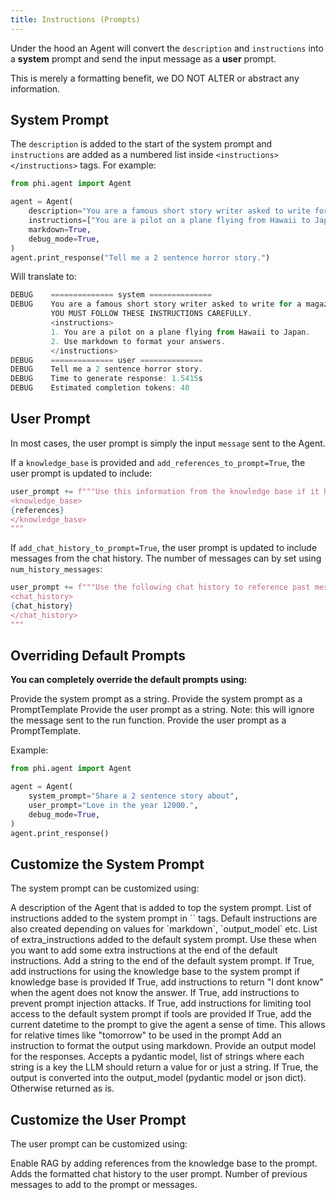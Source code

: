 ```yaml
---
title: Instructions (Prompts)
---
```


Under the hood an Agent will convert the `description` and `instructions` into a **system** prompt and send the input message as a **user** prompt.

<Note>
This is merely a formatting benefit, we DO NOT ALTER or abstract any information.
</Note>

## System Prompt

The `description` is added to the start of the system prompt and `instructions` are added as a numbered list inside  `<instructions></instructions>` tags. For example:

```python instructions.py
from phi.agent import Agent

agent = Agent(
    description="You are a famous short story writer asked to write for a magazine",
    instructions=["You are a pilot on a plane flying from Hawaii to Japan."],
    markdown=True,
    debug_mode=True,
)
agent.print_response("Tell me a 2 sentence horror story.")
```

Will translate to:

```js
DEBUG    ============== system ==============
DEBUG    You are a famous short story writer asked to write for a magazine
         YOU MUST FOLLOW THESE INSTRUCTIONS CAREFULLY.
         <instructions>
         1. You are a pilot on a plane flying from Hawaii to Japan.
         2. Use markdown to format your answers.
         </instructions>
DEBUG    ============== user ==============
DEBUG    Tell me a 2 sentence horror story.
DEBUG    Time to generate response: 1.5415s
DEBUG    Estimated completion tokens: 40
```

## User Prompt

In most cases, the user prompt is simply the input `message` sent to the Agent.

If a `knowledge_base` is provided and `add_references_to_prompt=True`, the user prompt is updated to include:

```python
user_prompt += f"""Use this information from the knowledge base if it helps:
<knowledge_base>
{references}
</knowledge_base>
"""
```

If `add_chat_history_to_prompt=True`, the user prompt is updated to include messages from the chat history. The number of messages can by set using `num_history_messages`:

```python
user_prompt += f"""Use the following chat history to reference past messages:
<chat_history>
{chat_history}
</chat_history>
"""
```

## Overriding Default Prompts

**You can completely override the default prompts using:**

<ResponseField name="system_prompt" type="str" default="None">
  Provide the system prompt as a string.
</ResponseField>
<ResponseField name="system_prompt_template" type="PromptTemplate" default="None">
  Provide the system prompt as a PromptTemplate
</ResponseField>
<ResponseField name="user_prompt" type="str" default="None">
  Provide the user prompt as a string. Note: this will ignore the message sent to the run function.
</ResponseField>
<ResponseField name="user_prompt_template" type="PromptTemplate" default="None">
  Provide the user prompt as a PromptTemplate.
</ResponseField>

Example:

```python
from phi.agent import Agent

agent = Agent(
    system_prompt="Share a 2 sentence story about",
    user_prompt="Love in the year 12000.",
    debug_mode=True,
)
agent.print_response()
```

## Customize the System Prompt

The system prompt can be customized using:

<ResponseField name="description" type="str" default="None">
  A description of the Agent that is added to top the system prompt.
</ResponseField>
<ResponseField name="instructions" type="List[str]" default="None">
  List of instructions added to the system prompt in `<instructions>` tags. Default instructions are also created depending on values for `markdown`, `output_model` etc.
</ResponseField>
<ResponseField name="extra_instructions" type="List[str]" default="None">
  List of extra_instructions added to the default system prompt. Use these when you want to add some extra instructions at the end of the default instructions.
</ResponseField>
<ResponseField name="add_to_system_prompt" type="str" default="None">
  Add a string to the end of the default system prompt.
</ResponseField>
<ResponseField name="add_knowledge_base_instructions" type="bool" default="True">
  If True, add instructions for using the knowledge base to the system prompt if knowledge base is provided
</ResponseField>
<ResponseField name="prevent_hallucinations" type="bool" default="False">
  If True, add instructions to return "I dont know" when the agent does not know the answer.
</ResponseField>
<ResponseField name="prevent_prompt_injection" type="bool" default="False">
  If True, add instructions to prevent prompt injection attacks.
</ResponseField>
<ResponseField name="limit_tool_access" type="bool" default="False">
  If True, add instructions for limiting tool access to the default system prompt if tools are provided
</ResponseField>
<ResponseField name="add_datetime_to_instructions" type="bool" default="False">
  If True, add the current datetime to the prompt to give the agent a sense of time. This allows for relative times like "tomorrow" to be used in the prompt
</ResponseField>
<ResponseField name="markdown" type="bool" default="False">
  Add an instruction to format the output using markdown.
</ResponseField>
<ResponseField name="output_model" type="Optional[Union[str, List, Type[BaseModel]]]" default="None">
  Provide an output model for the responses. Accepts a pydantic model, list of strings where each string is a key the LLM should return a value for or just a string.
</ResponseField>
<ResponseField name="parse_output" type="bool" default="True">
  If True, the output is converted into the output_model (pydantic model or json dict). Otherwise returned as is.
</ResponseField>

## Customize the User Prompt

The user prompt can be customized using:

<ResponseField name="add_references_to_prompt" type="bool" default="False">
  Enable RAG by adding references from the knowledge base to the prompt.
</ResponseField>
<ResponseField name="add_chat_history_to_prompt" type="bool" default="False">
  Adds the formatted chat history to the user prompt.
</ResponseField>
<ResponseField name="num_history_messages" type="int" default="6">
  Number of previous messages to add to the prompt or messages.
</ResponseField>